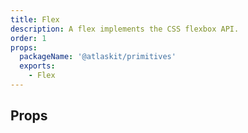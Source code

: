 ```yaml
---
title: Flex
description: A flex implements the CSS flexbox API.
order: 1
props:
  packageName: '@atlaskit/primitives'
  exports:
    - Flex
---
```



<CodeDocsHeader
  name="@atlaskit/primitives"
  repository="https://bitbucket.org/atlassian/atlassian-frontend-mirror"
  directoryName="primitives"
/>

## Props

<TSMorphProps exportName="Flex" packageName="@atlaskit/primitives" />

